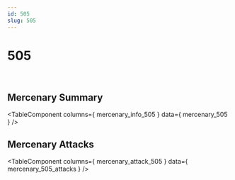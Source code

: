 ```yaml
---
id: 505
slug: 505
---
```



# 505

<div style = {{ display: "flex" }}>
    <Image img={require('@site/static/img/mercenaries/illust/thum_char_view_n_505.jpg')}/>
    <Image img={require('@site/static/img/mercenaries/illust/thum_char_view_o_505.jpg')}/>
</div>

## Mercenary Summary

<TableComponent
  columns={ mercenary_info_505 }
  data={ mercenary_505 }
/>

## Mercenary Attacks

<TableComponent
  columns={ mercenary_attack_505 }
  data={ mercenary_505_attacks }
/>